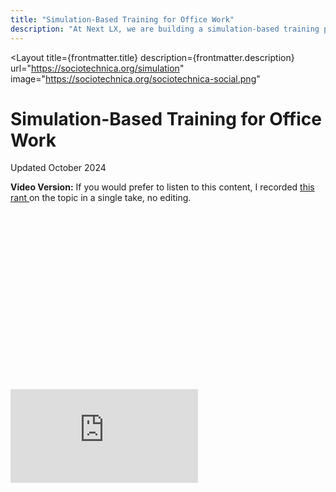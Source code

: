 ```yaml
---
title: "Simulation-Based Training for Office Work"
description: "At Next LX, we are building a simulation-based training program that prepares candidates in an AI-powered workplace."
---
```



<Layout 
  title={frontmatter.title}
  description={frontmatter.description}
  url="https://sociotechnica.org/simulation"
  image="https://sociotechnica.org/sociotechnica-social.png"
>

<h1 class="font-serif text-4xl mb-4">
  Simulation-Based Training for Office Work
</h1>

<div class="italic mb-4 text-sm text-gray-600">Updated October 2024</div>
<div class="mb-8 w-full border-2 border-gray-300 rounded-lg p-4 bg-gray-100">
  <p class="mb-4 text-sm">
    <b class="font-semibold">Video Version:</b>
    If you would prefer to listen to this content, I recorded
    <a
      class="border-b-2 hover:border-b-2 hover:border-yellow-700 hover:text-yellow-700"
      href="https://www.youtube.com/watch?v=RhNqRO1p24g"
    >
      this rant
    </a>
    on the topic in a single take, no editing.
  </p>
  <div class="relative" style="padding-top: 56.25%;">
    <iframe
      class="absolute top-0 left-0 w-full h-full"
      src="https://www.youtube.com/embed/RhNqRO1p24g"
      title="YouTube video player"
      frameborder="0"
      allow="accelerometer; autoplay; clipboard-write; encrypted-media; gyroscope; picture-in-picture"
      allowfullscreen
    />
  </div>
</div>

<article class="prose prose-blockquote:font-normal">

At [Next LX](https://sociotechnica.org/projects/#next-lx), we're building a simulation-based training program that prepares candidates in an AI-powered workplace. We call it a "flight simulator for office work."

But we sometimes get asked "Why build a simulator? Seems like a lot of work."

Simulations are the best way to learn any skill.

## The Principle of Simulation-Based Training: Do Real Work

We believe simulation-based training is the most effective way to acquire _any_ skill. The fundamental principle is simple: the best way to learn to do something is to actually do the real thing. For instance, if you wanted to teach someone how to hit a baseball, you wouldn't merely lecture them on the physics of baseballs or have them watch instructional videos. You would take them to a field and have them hit real baseballs. This hands-on approach is the core of simulation-based training.

## What is Simulation-Based Training?

Simulation-based training involves performing the skill in an environment that mimics the real-world context as closely as possible. It allows learners to practice the actual skill they're trying to acquire, but in a controlled, safe environment. In fact, simulation can be even more effective than real-world practice for several reasons:

1. Structured Repetition: Simulations allow for repeated practice without real-world consequences. You can retry scenarios multiple times, refining your skills with each attempt.
2. Enhanced Assessment: Simulations can incorporate more comprehensive assessment tools than are possible in real-world settings. For example, a baseball simulation might use high-speed cameras to analyze a player's form in minute detail.
3. Optimal Sequencing: In a simulation, learning experiences can be carefully sequenced to keep learners in the "zone of proximal development" - challenging enough to promote growth, but not so difficult as to cause frustration.
4. Low-Stakes Practice of High-Risk Scenarios: Simulations allow for the safe practice of rare but critical situations that would be too risky or expensive to replicate in the real world.

## Current Job Training Methods and Their Limitations

While there are several popular methods for job training, each has significant limitations compared to simulation-based training:

1. YouTube: "But you can learn for free on the internet!" While an incredible resource, watching videos alone doesn't provide the hands-on experience necessary for skill mastery. People don't learn to bake by watching the Great British Baking Show--they learn to bake by baking.
2. Online Courses: "There's a course for everything!" These offer good sequencing and repetition but often lack real-world context and application.
3. Project-Based Learning: "Just build stuff!" While valuable, standalone projects may be disconnected from the real work environment and miss crucial contextual learning.
4. College Education: Traditional higher education often fails to fully prepare graduates for specific job requirements, necessitating additional on-the-job training.

## The Next LX Approach: A Flight Simulator for Office Work

Our simulator replicates a modern office environment, complete with the tools and interactions found in today's workplaces, including those with remote employees.

Here's how our learning process works:

1. Project Assignment: Learners are given a real-world project to complete.
2. Mentor Coaching: Discussions with AI-powered mentors and managers provide guidance and context for the task.
3. Project Execution: Learners perform the assigned tasks using real tools in a simulated environment.
4. Assessment and Feedback: Comprehensive evaluation of the work, with actionable feedback for improvement.
5. Mastery and Progression: This cycle repeats with increasing complexity until skills are mastered.

## The AI Advantage

What makes our approach uniquely powerful is the integration of AI throughout the system. AI generates the learning sequence, creates projects, assesses work, and even populates the simulated workplace with realistic "coworkers," managers, and mentors. This AI-driven approach allows us to create highly realistic, responsive, and scalable training environments for a wide range of office-based professions, from product management and software development to digital marketing and customer success.

## Sim-based training + AI = training transformation

Simulation-based training represents a paradigm shift in job preparation and skill acquisition. By leveraging AI and creating immersive, realistic work environments, we can offer more effective, efficient, and scalable training solutions. This approach not only revolutionizes job training but also has the potential to transform hiring practices, opening up new possibilities in the world of work and education.

</article>

</Layout>
